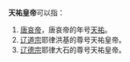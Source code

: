 '''天祐皇帝'''可以指：
#[[唐哀帝|唐哀帝]]，唐哀帝的年号[[天祐_(唐朝)|天祐]]。
#[[辽道宗|辽道宗]]耶律洪基的尊号天祐皇帝。
#[[辽德宗|辽德宗]]耶律大石的尊号天祐皇帝。
{{disambig|Cat=四字封號消歧義}}